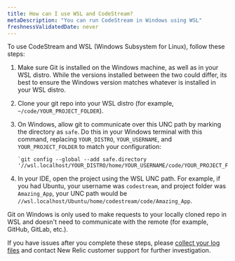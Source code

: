 ```yaml
---
title: How can I use WSL and CodeStream?
metaDescription: "You can run CodeStream in Windows using WSL"
freshnessValidatedDate: never
---
```


To use CodeStream and WSL (Windows Subsystem for Linux), follow these steps:

1. Make sure Git is installed on the Windows machine, as well as in your WSL distro. While the versions installed between the two could differ, its best to ensure the Windows version matches whatever is installed in your WSL distro.
2. Clone your git repo into your WSL distro (for example, `~/code/YOUR_PROJECT_FOLDER`).
3. On Windows, allow git to communicate over this UNC path by marking the directory as `safe`. Do this in your Windows terminal with this command, replacing `YOUR_DISTRO`, `YOUR_USERNAME`, and `YOUR_PROJECT_FOLDER` to match your configuration:
    ```
    `git config --global --add safe.directory '//wsl.localhost/YOUR_DISTRO/home/YOUR_USERNAME/code/YOUR_PROJECT_FOLDER'` 
    ```
    
4. In your IDE, open the project using the WSL UNC path. For example, if you had Ubuntu, your username was `codestream`, and  project folder was `Amazing_App`, your UNC path would be `//wsl.localhost/Ubuntu/home/codestream/code/Amazing_App`.

<Callout variant="tip">
  Git on Windows is only used to make requests to your locally cloned repo in WSL and doesn't need to communicate with the remote (for example, GitHub, GitLab, etc.). 
</Callout> 

If you have issues after you complete these steps, please [collect your log files](/docs/codestream/troubleshooting/client-logs) and contact New Relic customer support for further investigation.
